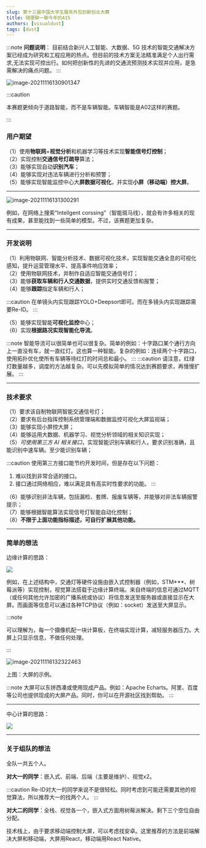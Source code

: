 ```yaml
---
slug: 第十三届中国大学生服务外包创新创业大赛
title: 随便聊一聊今年的A15
authors: [visualdust]
tags: [dust]
---
```


:::note
**问题说明**：
目前结合新兴人工智能、大数据、5G 技术的智能交通解决方案已经成为研究和工程应用的热点。但目前的技术方案无法精准满足个人出行需求,无法实现可控出行。如何把创新性的先进的交通流预测技术实现并应用，是急需解决的痛点问题。
:::



![image-20211116130901347](./src/index/image-20211116130901347.png)

:::caution

本赛题更倾向于道路智能，而不是车辆智能。车辆智能是A02这样的赛题。

:::

### 用户期望

（1）使用**物联网**+**视觉分析**和机器学习等技术实现**智能信号灯控制**；  
（2）实现控制**交通信号灯疏导**算法；  
（3）能够实现自动**识别汽车**；  
（4）能够实现对违法车辆进行分析和预警；  
（5）能够实现智能监控中心大**屏数据可视化**，并实现**小屏（移动端）控大屏**。  

---

![image-20211116131300291](./src/index/image-20211116131300291.png)

例如，在网络上搜索“Intellgent corssing”（智能斑马线），就会有许多相关的现有成果，甚至能找到一些简单的模型。不过，该赛题更加复杂。

---

### 开发说明

（1）利用物联网、智能分析技术、数据可视化技术，实现智能交通全息的可视化感知，提升运营管理水平、提高事件响应效率；  
（2）使用物联网技术，并制作自适应智能交通信号灯；  
（3）能够**获取车辆和行人交通数据**，提供实时交通反馈和报警；  
（4）能够**跟踪**指定车辆和行人； 

:::caution
在单镜头内实现跟踪YOLO+Deepsort即可。而在多镜头内实现跟踪需要Re-ID。
:::

（5）能够实现智能**可视化监控**中心；  
（6）实现**根据路况实现智能化导流**。

:::note
智能导流可以很简单也可以很复杂。简单的例如：十字路口某个通行方向上一直没有车，就一直红灯。这也算一种智能。复杂的例如：连续两个十字路口，使用拓扑优化使所有车辆等待红灯的时间总和最小。
:::
:::caution
请注意，红绿灯数量越多，调度的方法越复杂。可以先模拟简单的情况达到赛题要求，再慢慢扩展。
:::

---

### 技术要求

（1）要求该自制物联网智能交通信号灯；  
（2）要求有后台指挥控制系统管理端和数据监控可视化大屏监视端；  
（3）能够实现小屏控大屏；  
（4）能够运用大数据、机器学习、视觉分析领域的相关知识实现；  
（5）_可使用第三方 AI 相关接口_，实现智能识别车辆和行人，要求识别准确，且能识别中速车辆。至少能识别车辆；  

:::caution
使用第三方接口能节约开发时间，但是存在以下问题：
1. 难以找到非常合适的接口。  
2. 接口通过网络相应，难以满足具有高实时性要求的功能。
:::

（6）能够识别非法车辆，包括漏检、套牌、报废车辆等，并能够对非法车辆报警提示；  
（7）能够根据智能算法实现信号灯智能自动化控制；  
（8）**不限于上面功能指标描述，可自行扩展其他功能。**  

---

### 简单的想法

边缘计算的思路：

![](./system001.svg)

例如，在上述结构中，交通灯等硬件设施由嵌入式控制器（例如，STM\*\*\*、树莓派等）实现控制，视觉算法搭载于边缘计算终端。来自终端的信息可通过MQTT（或任何其他允许加密的广播系统或协议）将信息发送至服务器或直接显示在大屏。而画面等信息可以通过各种TCP协议（例如：socket）发送至大屏显示。

:::note

可以理解为，每一个摄像机配一块计算板，在终端实现计算，减轻服务器压力。大屏上只显示信息，不做任何处理。

:::

![image-20211116132322463](./src/index/image-20211116132322463.png)

上图：大屏的示例。

:::note
大屏可以东拼西凑或使用现成产品。例如：Apache Echarts。阿里、百度等公司也提供现成的大屏产品。同时，你可以在开源社区找到帮助。
:::

---

中心计算的思路：

![](./system002.svg)

---

### 关于组队的想法

全队一共五个人。

**对大一的同学**：嵌入式、前端、后端（主要是维护）、视觉x2。  

:::caution
Re-ID对大一的同学来说不是很轻松。同时考虑到可能还需要其他的视觉算法，所以推荐大一的找两个人。
:::

**对大二的同学**：全栈、视觉各一个，嵌入式方面用树莓派解决。剩下三个空位自由分配。

技术栈上，由于要求移动端控制大屏，可以考虑找安卓。这里推荐的方法是前端解决大屏和移动端，大屏用React，移动端用React Native。
